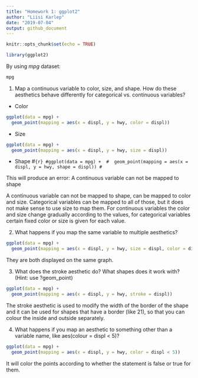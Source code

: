 ```yaml
---
title: "Homework 1: ggplot2"
author: "Liisi Karlep"
date: "2019-07-04"
output: github_document
---
```


```r
knitr::opts_chunk$set(echo = TRUE)
```

```r
library(ggplot2)
```

By using *mpg* dataset:
```r
mpg
```


1. Map a continuous variable to color, size, and shape. How do these aesthetics behave differently for categorical vs. continuous variables?

- Color
```r
ggplot(data = mpg) + 
  geom_point(mapping = aes(x = displ, y = hwy, color = displ))
```

- Size
```r
ggplot(data = mpg) + 
  geom_point(mapping = aes(x = displ, y = hwy, size = displ))
```

- Shape
#```{r}
#ggplot(data = mpg) + 
#  geom_point(mapping = aes(x = displ, y = hwy, shape = displ))
#```

This will produce an error: A continuous variable can not be mapped to shape

A continuous variable can not be mapped to shape, can be mapped to color and size. Categorical variables can be mapped to all of those, but it does not make sense to use size to map them. For continuous variables the color and size change gradually according to the values, for categorical variables certain fixed color or size is given for each value.


2. What happens if you map the same variable to multiple aesthetics?

```r
ggplot(data = mpg) + 
  geom_point(mapping = aes(x = displ, y = hwy, size = displ, color = displ))
```


They are both displayed on the same graph.

3. What does the stroke aesthetic do? What shapes does it work with? (Hint: use ?geom_point)

```r
ggplot(data = mpg) + 
  geom_point(mapping = aes(x = displ, y = hwy, stroke = displ))
```


The stroke aesthetic is used to modify the width of the border of the shape and it can be used for shapes that have a border (like 21), so that you can colour the inside and outside separately.

4. What happens if you map an aesthetic to something other than a variable name, like aes(colour = displ < 5)?

```r
ggplot(data = mpg) + 
  geom_point(mapping = aes(x = displ, y = hwy, color = displ < 5))
```


It will color the points according to whether the statement is false or true for them.